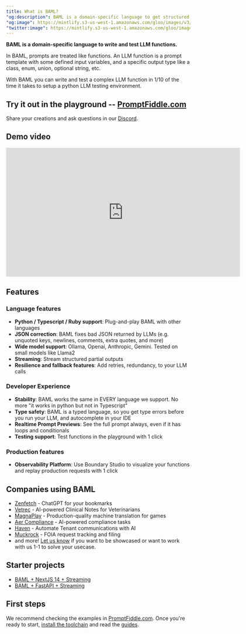 ```yaml
---
title: What is BAML?
"og:description": BAML is a domain-specific language to get structured data from LLMs
"og:image": https://mintlify.s3-us-west-1.amazonaws.com/gloo/images/v3/AITeam.png
"twitter:image": https://mintlify.s3-us-west-1.amazonaws.com/gloo/images/v3/AITeam.png
---
```


**BAML is a domain-specific language to write and test LLM functions.**

In BAML, prompts are treated like functions. An LLM function is a prompt template with some defined input variables, and a specific output type like a class, enum, union, optional string, etc.


With BAML you can write and test a complex LLM function in 1/10 of the time it takes to setup a python LLM testing environment.

## Try it out in the playground -- [PromptFiddle.com](https://promptfiddle.com)

Share your creations and ask questions in our [Discord](https://discord.gg/BTNBeXGuaS).


## Demo video
<iframe src="https://fast.wistia.net/embed/iframe/5fxpquglde?seo=false&videoFoam=false" title="BAML Demo Video" allow="autoplay; fullscreen" allowtransparency="true" frameborder="0" scrolling="no" class="wistia_embed" name="wistia_embed" msallowfullscreen width="640" height="352"></iframe>
<script src="https://fast.wistia.net/assets/external/E-v1.js" async></script>

## Features

### Language features
- **Python / Typescript / Ruby support**: Plug-and-play BAML with other languages
- **JSON correction**: BAML fixes bad JSON returned by LLMs (e.g. unquoted keys, newlines, comments, extra quotes, and more)
- **Wide model support**: Ollama, Openai, Anthropic, Gemini. Tested on small models like Llama2
- **Streaming**: Stream structured partial outputs
- **Resilience and fallback features**: Add retries, redundancy, to your LLM calls

### Developer Experience
- **Stability**: BAML works the same in EVERY language we support. No more "it works in python but not in Typescript"
- **Type safety**: BAML is a typed language, so you get type errors before you run your LLM, and autocomplete in your IDE
- **Realtime Prompt Previews**: See the full prompt always, even if it has loops and conditionals
- **Testing support**: Test functions in the playground with 1 click

### Production features
- **Observability Platform**: Use Boundary Studio to visualize your functions and replay production requests with 1 click

## Companies using BAML

- [Zenfetch](https://zenfetch.com/) - ChatGPT for your bookmarks
- [Vetrec](https://www.vetrec.io/) - AI-powered Clinical Notes for Veterinarians
- [MagnaPlay](https://www.magnaplay.com/) - Production-quality machine translation for games
- [Aer Compliance](https://www.aercompliance.com/) - AI-powered compliance tasks
- [Haven](https://www.usehaven.ai/) - Automate Tenant communications with AI
- [Muckrock](https://www.muckrock.com/) - FOIA request tracking and filing
- and more! [Let us know](https://calendly.com/boundaryml/meeting-with-founders) if you want to be showcased or want to work with us 1-1 to solve your usecase.

## Starter projects

- [BAML + NextJS 14 + Streaming](https://github.com/BoundaryML/baml-examples/tree/main/nextjs-starter)
- [BAML + FastAPI + Streaming](https://github.com/BoundaryML/baml-examples/tree/main/fastapi-starter)

## First steps
We recommend checking the examples in [PromptFiddle.com](https://promptfiddle.com). Once you're ready to start, [install the toolchain](/docs/get-started/quickstart/python) and read the [guides](/docs/calling-baml/calling-functions).
